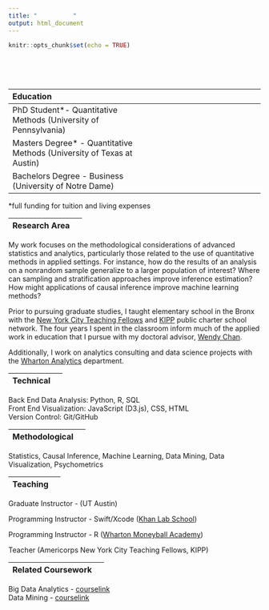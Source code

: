 ```yaml
---
title: "          "
output: html_document
---
```


```r
knitr::opts_chunk$set(echo = TRUE)
```

<style type="text/css">
.title {
  display: none;
}

#getting-started img {
  margin-right: 1px;
}

</style>

<div class="row" style="padding-top: 50px;">
<div class="col-sm-7">

| Education | |
|:--------|-------:|
|PhD Student*- Quantitative Methods (University of Pennsylvania)|
|Masters Degree* - Quantitative Methods (University of Texas at Austin) |
|Bachelors Degree - Business (University of Notre Dame) |


*full funding for tuition and living expenses



|Research Area |  |
|:--------|-------:|

My work focuses on the methodological considerations of 
advanced statistics and analytics, particularly those related to the use of quantitative methods in applied settings. For instance, how do the results of an analysis on a nonrandom sample generalize to a larger
population of interest? Where can sampling and stratification approaches improve inference estimation? How might applications of causal inference improve machine learning methods? 

Prior to pursuing graduate studies, I taught elementary school in the Bronx with the <a href="https://nycteachingfellows.org/" target = "_blank">New York City Teaching Fellows</a> and <a href="https://www.kipp.org/kipp-foundation/" target = "_blank">KIPP</a> public charter school network. The four years I spent in the classroom inform much of the applied work in education that I pursue with my doctoral advisor, <a href="https://www.gse.upenn.edu/academics/faculty-directory/chan" target = "_blank">Wendy Chan</a>.

Additionally, I work on analytics consulting and data science projects with the <a href="https://analytics.wharton.upenn.edu/" target = "_blank">Wharton Analytics</a> department.

|Technical |  |
|:--------|-------:|

Back End Data Analysis: Python, R, SQL </br>
Front End Visualization: JavaScript (D3.js), CSS, HTML </br>
Version Control: Git/GitHub

|Methodological |  |
|:--------|-------:|

Statistics, Causal Inference, Machine Learning, Data Mining, Data Visualization, Psychometrics

| Teaching |  |
|:--------|-------:|
Graduate Instructor - (UT Austin)

Programming Instructor - Swift/Xcode (<a href="https://www.helloworldstudio.org/home" target = "_blank">Khan Lab School</a>) </br>

Programming Instructor - R (<a href="https://wharton-moneyball.github.io/index.html" target = "_blank">Wharton Moneyball Academy</a>)

Teacher (Americorps New York City Teaching Fellows, KIPP)

|Related Coursework |  |
|:--------|-------:|

Big Data Analytics - <a href="https://sites.google.com/seas.upenn.edu/cis545" target = "_blank">courselink </a> </br>
Data Mining - <a href="https://www.upenn.edu/learninganalytics/ryanbaker/EDM2020/course-schedule-CoreMethods-2020-v1.html" target = "_blank">courselink </a>


